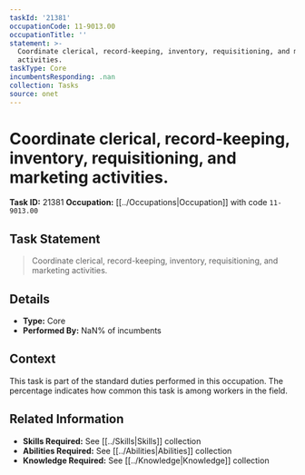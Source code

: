 ```yaml
---
taskId: '21381'
occupationCode: 11-9013.00
occupationTitle: ''
statement: >-
  Coordinate clerical, record-keeping, inventory, requisitioning, and marketing
  activities.
taskType: Core
incumbentsResponding: .nan
collection: Tasks
source: onet
---
```

# Coordinate clerical, record-keeping, inventory, requisitioning, and marketing activities.

**Task ID:** 21381
**Occupation:** [[../Occupations|Occupation]] with code `11-9013.00`

## Task Statement

> Coordinate clerical, record-keeping, inventory, requisitioning, and marketing activities.

## Details

- **Type:** Core
- **Performed By:** NaN% of incumbents

## Context

This task is part of the standard duties performed in this occupation. The percentage indicates how common this task is among workers in the field.

## Related Information

- **Skills Required:** See [[../Skills|Skills]] collection
- **Abilities Required:** See [[../Abilities|Abilities]] collection
- **Knowledge Required:** See [[../Knowledge|Knowledge]] collection
